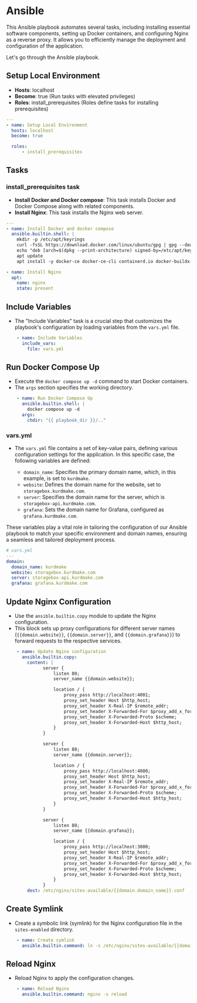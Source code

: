 # Ansible
This Ansible playbook automates several tasks, including installing essential software components, setting up Docker containers, and configuring Nginx as a reverse proxy. It allows you to efficiently manage the deployment and configuration of the application.

Let's go through the Ansible playbook.

## Setup Local Environment
- **Hosts**: localhost
- **Become**: true (Run tasks with elevated privileges)
- **Roles**: install_prerequisites (Roles define tasks for installing prerequisites)

```yaml
---
- name: Setup Local Environment
  hosts: localhost
  become: true

  roles:
      - install_prerequisites
```

## Tasks

### install_prerequisites task
- **Install Docker and Docker compose**: This task installs Docker and Docker Compose along with related components.
- **Install Nginx**: This task installs the Nginx web server.

```yaml
---
- name: Install Docker and docker compose
  ansible.builtin.shell: |
    mkdir -p /etc/apt/keyrings
    curl -fsSL https://download.docker.com/linux/ubuntu/gpg | gpg --dearmor -o /etc/apt/keyrings/docker.gpg
    echo "deb [arch=$(dpkg --print-architecture) signed-by=/etc/apt/keyrings/docker.gpg] https://download.docker.com/linux/ubuntu $(. /etc/os-release && echo $VERSION_CODENAME) stable" | tee /etc/apt/sources.list.d/docker.list > /dev/null
    apt update
    apt install -y docker-ce docker-ce-cli containerd.io docker-buildx-plugin docker-compose-plugin

- name: Install Nginx
  apt:
    name: nginx
    state: present
```

## Include Variables
- The "Include Variables" task is a crucial step that customizes the playbook's configuration by loading variables from the `vars.yml` file.

```yaml
    - name: Include Variables
      include_vars:
        file: vars.yml
```

## Run Docker Compose Up
- Execute the `docker compose up -d` command to start Docker containers.
- The `args` section specifies the working directory.
```yaml
    - name: Run Docker Compose Up
      ansible.builtin.shell: |
        docker compose up -d
      args:
        chdir: "{{ playbook_dir }}/.."
```

### vars.yml
- The `vars.yml` file contains a set of key-value pairs, defining various configuration settings for the application. In this specific case, the following variables are defined:

  - `domain_name`: Specifies the primary domain name, which, in this example, is set to `kurdmake`.
  - `website`: Defines the domain name for the website, set to `storagebox.kurdmake.com`.
  - `server`: Specifies the domain name for the server, which is `storagebox-api.kurdmake.com`.
  - `grafana`: Sets the domain name for Grafana, configured as `grafana.kurdmake.com`.

These variables play a vital role in tailoring the configuration of our Ansible playbook to match your specific environment and domain names, ensuring a seamless and tailored deployment process.

```yaml
# vars.yml
---
domain:
  domain_name: kurdmake
  website: storagebox.kurdmake.com
  server: storagebox-api.kurdmake.com
  grafana: grafana.kurdmake.com
```
## Update Nginx Configuration
- Use the `ansible.builtin.copy` module to update the Nginx configuration.
- This block sets up proxy configurations for different server names (`{{domain.website}}`, `{{domain.server}}`, and `{{domain.grafana}}`) to forward requests to the respective services.

```yaml
    - name: Update Nginx configuration
      ansible.builtin.copy:
        content: |
              server {
                  listen 80;
                  server_name {{domain.website}};

                  location / {
                      proxy_pass http://localhost:4001;
                      proxy_set_header Host $http_host;
                      proxy_set_header X-Real-IP $remote_addr;
                      proxy_set_header X-Forwarded-For $proxy_add_x_forwarded_for;
                      proxy_set_header X-Forwarded-Proto $scheme;
                      proxy_set_header X-Forwarded-Host $http_host;
                  }
              }

              server {
                  listen 80;
                  server_name {{domain.server}};

                  location / {
                      proxy_pass http://localhost:4000;
                      proxy_set_header Host $http_host;
                      proxy_set_header X-Real-IP $remote_addr;
                      proxy_set_header X-Forwarded-For $proxy_add_x_forwarded_for;
                      proxy_set_header X-Forwarded-Proto $scheme;
                      proxy_set_header X-Forwarded-Host $http_host;
                  }
              }

              server {
                  listen 80;
                  server_name {{domain.grafana}};

                  location / {
                      proxy_pass http://localhost:3000;
                      proxy_set_header Host $http_host;
                      proxy_set_header X-Real-IP $remote_addr;
                      proxy_set_header X-Forwarded-For $proxy_add_x_forwarded_for;
                      proxy_set_header X-Forwarded-Proto $scheme;
                      proxy_set_header X-Forwarded-Host $http_host;
                  }
              }
        dest: /etc/nginx/sites-available/{{domain.domain_name}}.conf
```

## Create Symlink
- Create a symbolic link (symlink) for the Nginx configuration file in the `sites-enabled` directory.
```yaml
    - name: Create symlink
      ansible.builtin.command: ln -s /etc/nginx/sites-available/{{domain.domain_name}}.conf /etc/nginx/sites-enabled/
```

## Reload Nginx
- Reload Nginx to apply the configuration changes.

```yaml
    - name: Reload Nginx
      ansible.builtin.command: nginx -s reload
```

